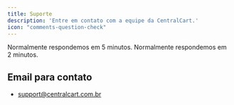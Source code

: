 ```yaml
---
title: Suporte
description: 'Entre em contato com a equipe da CentralCart.'
icon: "comments-question-check"
---
```


<Card title="Suporte por WhatsApp" icon="whatsapp" href="https://api.whatsapp.com/send/?phone=5515992647447&text=Olá%2C+tenho+dúvidas+sobre+a+CentralCart&type=phone_number&app_absent=0" color="#25d366"> 
  Normalmente respondemos em 5 minutos.
</Card>

<Card title="Suporte por Discord" icon="discord" href="https://centralcart.com.br/discord" color="#404eed"> 
  Normalmente respondemos em 2 minutos.
</Card>

## Email para contato
 - support@centralcart.com.br

